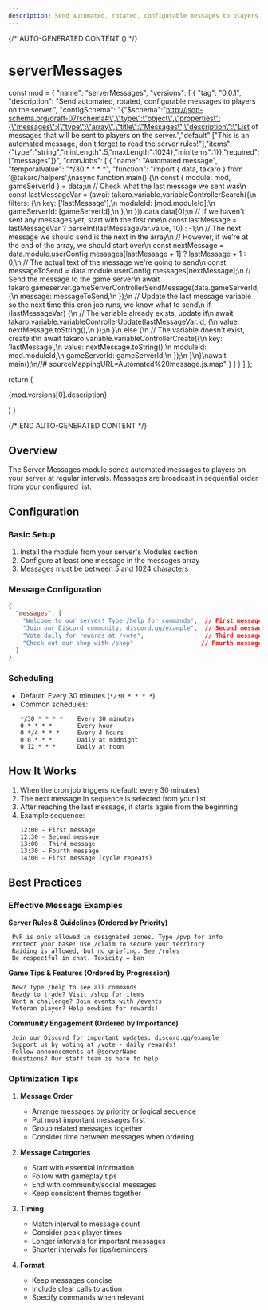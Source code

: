 ```yaml
---
description: Send automated, rotated, configurable messages to players on the server.
---
```


{/* AUTO-GENERATED CONTENT () */}


# serverMessages

  const mod = {
  "name": "serverMessages",
  "versions": [
    {
      "tag": "0.0.1",
      "description": "Send automated, rotated, configurable messages to players on the server.",
      "configSchema": "{\"$schema\":\"http://json-schema.org/draft-07/schema#\",\"type\":\"object\",\"properties\":{\"messages\":{\"type\":\"array\",\"title\":\"Messages\",\"description\":\"List of messages that will be sent to players on the server.\",\"default\":[\"This is an automated message, don't forget to read the server rules!\"],\"items\":{\"type\":\"string\",\"minLength\":5,\"maxLength\":1024},\"minItems\":1}},\"required\":[\"messages\"]}",
      "cronJobs": [
        {
          "name": "Automated message",
          "temporalValue": "*/30 * * * *",
          "function": "import { data, takaro } from '@takaro/helpers';\nasync function main() {\n    const { module: mod, gameServerId } = data;\n    // Check what the last message we sent was\n    const lastMessageVar = (await takaro.variable.variableControllerSearch({\n        filters: {\n            key: ['lastMessage'],\n            moduleId: [mod.moduleId],\n            gameServerId: [gameServerId],\n        },\n    })).data.data[0];\n    // If we haven't sent any messages yet, start with the first one\n    const lastMessage = lastMessageVar ? parseInt(lastMessageVar.value, 10) : -1;\n    // The next message we should send is the next in the array\n    // However, if we're at the end of the array, we should start over\n    const nextMessage = data.module.userConfig.messages[lastMessage + 1] ? lastMessage + 1 : 0;\n    // The actual text of the message we're going to send\n    const messageToSend = data.module.userConfig.messages[nextMessage];\n    // Send the message to the game server\n    await takaro.gameserver.gameServerControllerSendMessage(data.gameServerId, {\n        message: messageToSend,\n    });\n    // Update the last message variable so the next time this cron job runs, we know what to send\n    if (lastMessageVar) {\n        // The variable already exists, update it\n        await takaro.variable.variableControllerUpdate(lastMessageVar.id, {\n            value: nextMessage.toString(),\n        });\n    }\n    else {\n        // The variable doesn't exist, create it\n        await takaro.variable.variableControllerCreate({\n            key: 'lastMessage',\n            value: nextMessage.toString(),\n            moduleId: mod.moduleId,\n            gameServerId: gameServerId,\n        });\n    }\n}\nawait main();\n//# sourceMappingURL=Automated%20message.js.map"
        }
      ]
    }
  ]
};

  return (
    <div>
      <p>{mod.versions[0].description}</p>
      <Commands commands={mod.versions[0].commands} />
      <CronJobs cronJobs={mod.versions[0].cronJobs} />
      <Hooks hooks={mod.versions[0].hooks} />
      <Config configSchema={mod.versions[0].configSchema} />
    </div>
  )
}

<Module />

{/* END AUTO-GENERATED CONTENT */}

## Overview

The Server Messages module sends automated messages to players on your server at regular intervals. Messages are broadcast in sequential order from your configured list.

## Configuration

### Basic Setup

1. Install the module from your server's Modules section
2. Configure at least one message in the messages array
3. Messages must be between 5 and 1024 characters

### Message Configuration

```json
{
  "messages": [
    "Welcome to our server! Type /help for commands",  // First message
    "Join our Discord community: discord.gg/example",  // Second message
    "Vote daily for rewards at /vote",                 // Third message
    "Check out our shop with /shop"                   // Fourth message, then cycles back to first
  ]
}
```

### Scheduling

- Default: Every 30 minutes (`*/30 * * * *`)
- Common schedules:
  ```
  */30 * * * *    Every 30 minutes
  0 * * * *       Every hour
  0 */4 * * *     Every 4 hours
  0 0 * * *       Daily at midnight
  0 12 * * *      Daily at noon
  ```

## How It Works

1. When the cron job triggers (default: every 30 minutes)
2. The next message in sequence is selected from your list
3. After reaching the last message, it starts again from the beginning
4. Example sequence:
   ```
   12:00 - First message
   12:30 - Second message
   13:00 - Third message
   13:30 - Fourth message
   14:00 - First message (cycle repeats)
   ```

## Best Practices

### Effective Message Examples

**Server Rules & Guidelines (Ordered by Priority)**
   ```
	PvP is only allowed in designated zones. Type /pvp for info
	Protect your base! Use /claim to secure your territory
	Raiding is allowed, but no griefing. See /rules
	Be respectful in chat. Toxicity = ban
   ```
**Game Tips & Features (Ordered by Progression)**
   ```
    New? Type /help to see all commands
    Ready to trade? Visit /shop for items
    Want a challenge? Join events with /events
    Veteran player? Help newbies for rewards!
   ```

**Community Engagement (Ordered by Importance)**
   ```
    Join our Discord for important updates: discord.gg/example
    Support us by voting at /vote - daily rewards!
    Follow announcements at @serverName
    Questions? Our staff team is here to help
   ```

### Optimization Tips

1. **Message Order**
   - Arrange messages by priority or logical sequence
   - Put most important messages first
   - Group related messages together
   - Consider time between messages when ordering

2. **Message Categories**
   - Start with essential information
   - Follow with gameplay tips
   - End with community/social messages
   - Keep consistent themes together

3. **Timing**
   - Match interval to message count
   - Consider peak player times
   - Longer intervals for important messages
   - Shorter intervals for tips/reminders

4. **Format**
   - Keep messages concise
   - Include clear calls to action
   - Specify commands when relevant